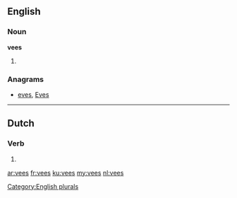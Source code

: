 ==English==

===Noun===
'''vees'''

# {{plural of|vee}}

===Anagrams===
* [[eves#English|eves]], [[Eves#English|Eves]]

[[Category:English plurals]]

----

==Dutch==

===Verb===
{{head|nl|verb form}}

# {{nl-verb-form|n=sg|t=past|m=ind|vijzen}}

[[ar:vees]]
[[fr:vees]]
[[ku:vees]]
[[my:vees]]
[[nl:vees]]